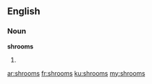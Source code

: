 ==English==

===Noun===
'''shrooms'''

# {{plural of|shroom}}

[[ar:shrooms]]
[[fr:shrooms]]
[[ku:shrooms]]
[[my:shrooms]]